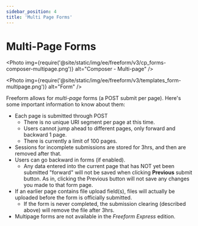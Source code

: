 ```yaml
---
sidebar_position: 4
title: 'Multi Page Forms'
---
```



# Multi-Page Forms

<Photo
  img={require('@site/static/img/ee/freeform/v3/cp_forms-composer-multipage.png')}
  alt="Composer - Multi-page"
/>

<Photo
  img={require('@site/static/img/ee/freeform/v3/templates_form-multipage.png')}
  alt="Form"
/>

Freeform allows for _multi-page_ forms (a POST submit per page). Here's some important information to know about them:

- Each page is submitted through POST
  - There is no unique URI segment per page at this time.
  - Users cannot jump ahead to different pages, only forward and backward 1 page.
  - There is currently a limit of 100 pages.
- Sessions for incomplete submissions are stored for 3hrs, and then are removed after that.
- Users can go backward in forms (if enabled).
  - Any data entered into the current page that has NOT yet been submitted "forward" will not be saved when clicking **Previous** submit button. As in, clicking the Previous button will not save any changes you made to that form page.
- If an earlier page contains file upload field(s), files will actually be uploaded before the form is officially submitted.
  - If the form is never completed, the submission clearing (described above) will remove the file after 3hrs.
- Multipage forms are not available in the _Freeform Express_ edition.
